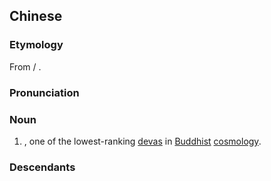 {{also|乾闼婆}}
==Chinese==
{{zh-forms|s=乾闼婆|gloss=-}}
{{wikipedia|lang=zh}}

===Etymology===
From {{der|zh|sa|गन्धर्व}} / {{der|zh|pi|gandhabba}}.

===Pronunciation===
{{zh-pron
|m=qiántàpó
|c=kin4 taat3 po4
|mc=2,1,1
|cat=n
}}

===Noun===
{{zh-noun}}

# {{lb|zh|Buddhism}} {{w|gandharva|Gandharva}}, one of the lowest-ranking [[deva]]s in [[Buddhist]] [[cosmology]].

===Descendants===
{{CJKV||けんだつば|건달바|Càn Thát Bà}}